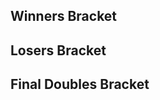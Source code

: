 {{DISPLAYTITLE:Smash Intensifies 2: ''Melee'' Doubles Bracket}}<!--
-->{{SetGame|melee}}<!--
-->{{Smash Intensifies 2 Tabs |This=4}}
==Winners Bracket==
{{32DEDoublesWBracketA
<!-- ROUND 1 -->
|r1m1t1p1=Ryan Ford |r1m1t1p1flag=ca
|r1m1t1p2=Kage |r1m1t1p2flag=ca |r1m1t1score=W
|r1m1t2p1=Bye |r1m1t2p1flag=
|r1m1t2p2=Bye |r1m1t2p2flag= |r1m1t2score=-
|r1m1win=1

|r1m2t1p1=Bobo |r1m2t1p1flag=ca
|r1m2t1p2=Padre |r1m2t1p2flag=ca |r1m2t1score=2
|r1m2t2p1=HVAC |r1m2t2p1flag=ca
|r1m2t2p2=sn3aky |r1m2t2p2flag=ca |r1m2t2score=0
|r1m2win=1

|r1m3t1p1=Gabe |r1m3t1p1flag=ca
|r1m3t1p2=Tranimal |r1m3t1p2flag=ca |r1m3t1score=2
|r1m3t2p1=MrL3gume |r1m3t2p1flag=
|r1m3t2p2=Pout |r1m3t2p2flag= |r1m3t2score=0
|r1m3win=1

|r1m4t1p1=Pich |r1m4t1p1flag=ca
|r1m4t1p2=Fugu |r1m4t1p2flag=ca |r1m4t1score=2
|r1m4t2p1=nintnt |r1m4t2p1flag=ca
|r1m4t2p2=Dope |r1m4t2p2flag=ca |r1m4t2score=0
|r1m4win=1

|r1m5t1p1=n0ne |r1m5t1p1flag=ni
|r1m5t1p2=sauc3 |r1m5t1p2flag=ca |r1m5t1score=W
|r1m5t2p1=Bye |r1m5t2p1flag=
|r1m5t2p2=Bye |r1m5t2p2flag= |r1m5t2score=-
|r1m5win=1

|r1m6t1p1=Lafungo |r1m6t1p1flag=us
|r1m6t1p2=Popo |r1m6t1p2flag=us |r1m6t1score={{win}}
|r1m6t2p1=steakhouse |r1m6t2p1flag=fr
|r1m6t2p2=Aska |r1m6t2p2flag=fr |r1m6t2score=DQ
|r1m6win=1

|r1m7t1p1=theWaz |r1m7t1p1flag=ca
|r1m7t1p2=Kyle |r1m7t1p2flag=br |r1m7t1score=DQ
|r1m7t2p1=AuKain |r1m7t2p1flag=
|r1m7t2p2=MaKi |r1m7t2p2flag= |r1m7t2score={{win}}
|r1m7win=2

|r1m8t1p1=JAGER |r1m8t1p1flag=us
|r1m8t1p2=moonpanda |r1m8t1p2flag=us |r1m8t1score=2
|r1m8t2p1=spoopy |r1m8t2p1flag=ca
|r1m8t2p2=Slippy |r1m8t2p2flag=ca |r1m8t2score=0
|r1m8win=1

|r1m9t1p1=DJ Nintendo |r1m9t1p1flag=us
|r1m9t1p2=The Moon |r1m9t1p2flag=us |r1m9t1score=W
|r1m9t2p1=Bye |r1m9t2p1flag=
|r1m9t2p2=Bye |r1m9t2p2flag= |r1m9t2score=-
|r1m9win=1

|r1m10t1p1=MP |r1m10t1p1flag=ca
|r1m10t1p2=Keo |r1m10t1p2flag=ca |r1m10t1score=1
|r1m10t2p1=X |r1m10t2p1flag=ca
|r1m10t2p2=GoDiegoGo |r1m10t2p2flag=ve |r1m10t2score=2
|r1m10win=2

|r1m11t1p1=HandsomeTom |r1m11t1p1flag=ca
|r1m11t1p2=Cemo |r1m11t1p2flag=ca |r1m11t1score=2
|r1m11t2p1=Viceroy |r1m11t2p1flag=
|r1m11t2p2=Androyd |r1m11t2p2flag= |r1m11t2score=0
|r1m11win=1

|r1m12t1p1=Jarc |r1m12t1p1flag=ca
|r1m12t1p2=Spicy Hungarian |r1m12t1p2flag=ca |r1m12t1score=2
|r1m12t2p1=MitchBerryCrunch |r1m12t2p1flag=
|r1m12t2p2=FAKE |r1m12t2p2flag= |r1m12t2score=0
|r1m12win=1

|r1m13t1p1=Vwins |r1m13t1p1flag=ca
|r1m13t1p2=chesterr01 |r1m13t1p2flag=ca |r1m13t1score=W
|r1m13t2p1=Bye |r1m13t2p1flag=
|r1m13t2p2=Bye |r1m13t2p2flag= |r1m13t2score=-
|r1m13win=1

|r1m14t1p1=Sabz |r1m14t1p1flag=ca
|r1m14t1p2=Vrud |r1m14t1p2flag=ca |r1m14t1score=2
|r1m14t2p1=Forte |r1m14t2p1flag=
|r1m14t2p2=ILikeSwamperts |r1m14t2p2flag= |r1m14t2score=1
|r1m14win=1

|r1m15t1p1=Flood |r1m15t1p1flag=ca
|r1m15t1p2=SAUS |r1m15t1p2flag=ca |r1m15t1score=2
|r1m15t2p1=Techiyo |r1m15t2p1flag=ca
|r1m15t2p2=Fatuik |r1m15t2p2flag=ca |r1m15t2score=0
|r1m15win=1

|r1m16t1p1=Rice |r1m16t1p1flag=ca
|r1m16t1p2=PiKaLeX |r1m16t1p2flag=ca |r1m16t1score=2
|r1m16t2p1=Legend |r1m16t2p1flag=ca
|r1m16t2p2=Rhez |r1m16t2p2flag= |r1m16t2score=0
|r1m16win=1

<!-- ROUND 2 -->
|r2m1t1p1=Ryan Ford |r2m1t1p1flag=ca
|r2m1t1p2=Kage |r2m1t1p2flag=ca |r2m1t1score=2
|r2m1t2p1=Bobo |r2m1t2p1flag=ca
|r2m1t2p2=Padre |r2m1t2p2flag=ca |r2m1t2score=0
|r2m1win=1

|r2m2t1p1=Gabe |r2m2t1p1flag=ca
|r2m2t1p2=Tranimal |r2m2t1p2flag=ca |r2m2t1score=0
|r2m2t2p1=Pich |r2m2t2p1flag=ca
|r2m2t2p2=Fugu |r2m2t2p2flag=ca |r2m2t2score=2
|r2m2win=2

|r2m3t1p1=n0ne |r2m3t1p1flag=ni
|r2m3t1p2=sauc3 |r2m3t1p2flag=ca |r2m3t1score=2
|r2m3t2p1=Lafungo |r2m3t2p1flag=us
|r2m3t2p2=Popo |r2m3t2p2flag=us |r2m3t2score=0
|r2m3win=1

|r2m4t1p1=AuKain |r2m4t1p1flag=
|r2m4t1p2=MaKi |r2m4t1p2flag= |r2m4t1score=0
|r2m4t2p1=JAGER |r2m4t2p1flag=us
|r2m4t2p2=moonpanda |r2m4t2p2flag=us |r2m4t2score=2
|r2m4win=2

|r2m5t1p1=DJ Nintendo |r2m5t1p1flag=us
|r2m5t1p2=The Moon |r2m5t1p2flag=us |r2m5t1score=2
|r2m5t2p1=X |r2m5t2p1flag=ca
|r2m5t2p2=GoDiegoGo |r2m5t2p2flag=ve |r2m5t2score=0
|r2m5win=1

|r2m6t1p1=HandsomeTom |r2m6t1p1flag=ca
|r2m6t1p2=Cemo |r2m6t1p2flag=ca |r2m6t1score=0
|r2m6t2p1=Jarc |r2m6t2p1flag=ca
|r2m6t2p2=Spicy Hungarian |r2m6t2p2flag=ca |r2m6t2score=2
|r2m6win=2

|r2m7t1p1=Vwins |r2m7t1p1flag=ca
|r2m7t1p2=chesterr01 |r2m7t1p2flag=ca |r2m7t1score=2
|r2m7t2p1=Sabz |r2m7t2p1flag=ca
|r2m7t2p2=Vrud |r2m7t2p2flag=ca |r2m7t2score=0
|r2m7win=1

|r2m8t1p1=Flood |r2m8t1p1flag=ca
|r2m8t1p2=SAUS |r2m8t1p2flag=ca |r2m8t1score=2
|r2m8t2p1=Rice |r2m8t2p1flag=ca
|r2m8t2p2=PiKaLeX |r2m8t2p2flag=ca |r2m8t2score=0
|r2m8win=1

<!-- ROUND 3 -->
|r3m1t1p1=Ryan Ford |r3m1t1p1flag=ca
|r3m1t1p2=Kage |r3m1t1p2flag=ca |r3m1t1score=2
|r3m1t2p1=Pich |r3m1t2p1flag=ca
|r3m1t2p2=Fugu |r3m1t2p2flag=ca |r3m1t2score=0
|r3m1win=1

|r3m2t1p1=n0ne |r3m2t1p1flag=ni
|r3m2t1p2=sauc3 |r3m2t1p2flag=ca |r3m2t1score=2
|r3m2t2p1=JAGER |r3m2t2p1flag=us
|r3m2t2p2=moonpanda |r3m2t2p2flag=us |r3m2t2score=0
|r3m2win=1

|r3m3t1p1=DJ Nintendo |r3m3t1p1flag=us
|r3m3t1p2=The Moon |r3m3t1p2flag=us |r3m3t1score=2
|r3m3t2p1=Jarc |r3m3t2p1flag=ca
|r3m3t2p2=Spicy Hungarian |r3m3t2p2flag=ca |r3m3t2score=0
|r3m3win=1

|r3m4t1p1=Vwins |r3m4t1p1flag=ca
|r3m4t1p2=chesterr01 |r3m4t1p2flag=ca |r3m4t1score=2
|r3m4t2p1=Flood |r3m4t2p1flag=ca
|r3m4t2p2=SAUS |r3m4t2p2flag=ca |r3m4t2score=0
|r3m4win=1

<!-- ROUND 4 -->
|r4m1t1p1=Ryan Ford |r4m1t1p1flag=ca
|r4m1t1p2=Kage |r4m1t1p2flag=ca |r4m1t1score=3
|r4m1t2p1=n0ne |r4m1t2p1flag=ni
|r4m1t2p2=sauc3 |r4m1t2p2flag=ca |r4m1t2score=2
|r4m1win=1
|r4m1t1p1char1=fox |r4m1t1p1stock1=0 |r4m1t1p2char1=ganon |r4m1t1p2stock1=0
|r4m1t2p1char1=cf |r4m1t2p1stock1=1 |r4m1t2p2char1=fox |r4m1t2p2stock1=2 |r4m1win1=2 |r4m1stage1=Dream Land
|r4m1t1p1char2=fox |r4m1t1p1stock2=1 |r4m1t1p2char2=ganon |r4m1t1p2stock2=1
|r4m1t2p1char2=cf |r4m1t2p1stock2=0 |r4m1t2p2char2=fox |r4m1t2p2stock2=0 |r4m1win2=1 |r4m1stage2=Yoshi's Story
|r4m1t1p1char3=fox |r4m1t1p1stock3=1 |r4m1t1p2char3=cf |r4m1t1p2stock3=1
|r4m1t2p1char3=cf |r4m1t2p1stock3=0 |r4m1t2p2char3=fox |r4m1t2p2stock3=0 |r4m1win3=1 |r4m1stage3=Final Destination
|r4m1t1p1char4=fox |r4m1t1p1stock4=0 |r4m1t1p2char4=cf |r4m1t1p2stock4=0
|r4m1t2p1char4=cf |r4m1t2p1stock4=1 |r4m1t2p2char4=fox |r4m1t2p2stock4=1 |r4m1win4=2 |r4m1stage4=Battlefield
|r4m1t1p1char5=fox |r4m1t1p1stock5=1 |r4m1t1p2char5=cf |r4m1t1p2stock5=1
|r4m1t2p1char5=cf |r4m1t2p1stock5=0 |r4m1t2p2char5=fox |r4m1t2p2stock5=0 |r4m1win5=1 |r4m1stage5=Battlefield
|r4m1date=November 28, 2015
|r4m1details={{BracketMatchDetails|reddit=|comment=|vod=https://www.youtube.com/watch?v=NFAFRZpwIiM}}

|r4m2t1p1=DJ Nintendo |r4m2t1p1flag=us
|r4m2t1p2=The Moon |r4m2t1p2flag=us |r4m2t1score=3
|r4m2t2p1=Vwins |r4m2t2p1flag=ca
|r4m2t2p2=chesterr01 |r4m2t2p2flag=ca |r4m2t2score=2
|r4m2win=1
|r4m2t1p1char1=marth |r4m2t1p1stock1=1 |r4m2t1p2char1=fox |r4m2t1p2stock1=1
|r4m2t2p1char1=peach |r4m2t2p1stock1=0 |r4m2t2p2char1=fox |r4m2t2p2stock1=0 |r4m2win1=1 |r4m2stage1=Pokémon Stadium
|r4m2t1p1char2=marth |r4m2t1p1stock2=0 |r4m2t1p2char2=fox |r4m2t1p2stock2=0
|r4m2t2p1char2=peach |r4m2t2p1stock2=2 |r4m2t2p2char2=fox |r4m2t2p2stock2=1 |r4m2win2=2 |r4m2stage2=Final Destination
|r4m2t1p1char3=marth |r4m2t1p1stock3=0 |r4m2t1p2char3=fox |r4m2t1p2stock3=0
|r4m2t2p1char3=peach |r4m2t2p1stock3=2 |r4m2t2p2char3=fox |r4m2t2p2stock3=0 |r4m2win3=2 |r4m2stage3=Battlefield
|r4m2t1p1char4=fox |r4m2t1p1stock4=1 |r4m2t1p2char4=fox |r4m2t1p2stock4=2
|r4m2t2p1char4=peach |r4m2t2p1stock4=0 |r4m2t2p2char4=fox |r4m2t2p2stock4=0 |r4m2win4=1 |r4m2stage4=Battlefield
|r4m2t1p1char5=fox |r4m2t1p1stock5=1 |r4m2t1p2char5=fox |r4m2t1p2stock5=0
|r4m2t2p1char5=peach |r4m2t2p1stock5=0 |r4m2t2p2char5=fox |r4m2t2p2stock5=0 |r4m2win5=1 |r4m2stage5=Dream Land
|r4m2date=November 28, 2015
|r4m2details={{BracketMatchDetails|reddit=|comment=|vod=https://www.youtube.com/watch?v=OkAZkCM0No4}}
}}

==Losers Bracket==
{{32DEDoublesLBracketSmwA
|tourneylink=Smash Intensifies/2/Melee
|tourneyname=Smash Intensifies 2
|l1placement=25-32
|l2placement=17-24
|l3placement=13-16
|l4placement=9-12
|l5placement=7-8
|l6placement=5-6
|column-width=160

<!-- ROUND 1 -->
|l1m1t1p1=Bye |l1m1t1p1flag=
|l1m1t1p2=Bye |l1m1t1p2flag= |l1m1t1score=-
|l1m1t2p1=HVAC |l1m1t2p1flag=ca
|l1m1t2p2=sn3aky |l1m1t2p2flag=ca |l1m1t2score=W
|l1m1win=2

|l1m2t1p1=MrL3gume |l1m2t1p1flag=
|l1m2t1p2=Pout |l1m2t1p2flag= |l1m2t1score=0
|l1m2t2p1=nintnt |l1m2t2p1flag=ca
|l1m2t2p2=Dope |l1m2t2p2flag=ca |l1m2t2score=2
|l1m2win=2

|l1m3t1p1=Bye |l1m3t1p1flag=
|l1m3t1p2=Bye |l1m3t1p2flag= |l1m3t1score=-
|l1m3t2p1=steakhouse |l1m3t2p1flag=fr
|l1m3t2p2=Aska |l1m3t2p2flag=fr |l1m3t2score=W
|l1m3win=2

|l1m4t1p1=theWaz |l1m4t1p1flag=ca
|l1m4t1p2=Kyle |l1m4t1p2flag=br |l1m4t1score=DQ
|l1m4t2p1=spoopy |l1m4t2p1flag=ca
|l1m4t2p2=Slippy |l1m4t2p2flag=ca |l1m4t2score={{win}}
|l1m4win=2

|l1m5t1p1=Bye |l1m5t1p1flag=
|l1m5t1p2=Bye |l1m5t1p2flag= |l1m5t1score=-
|l1m5t2p1=MP |l1m5t2p1flag=ca
|l1m5t2p2=Keo |l1m5t2p2flag=ca |l1m5t2score=W
|l1m5win=2

|l1m6t1p1=Viceroy |l1m6t1p1flag=
|l1m6t1p2=Androyd |l1m6t1p2flag= |l1m6t1score=2
|l1m6t2p1=MitchBerryCrunch |l1m6t2p1flag=
|l1m6t2p2=FAKE |l1m6t2p2flag= |l1m6t2score=0
|l1m6win=1

|l1m7t1p1=Bye |l1m7t1p1flag=
|l1m7t1p2=Bye |l1m7t1p2flag= |l1m7t1score=-
|l1m7t2p1=Forte |l1m7t2p1flag=
|l1m7t2p2=ILikeSwamperts |l1m7t2p2flag= |l1m7t2score=W
|l1m7win=2

|l1m8t1p1=Techiyo |l1m8t1p1flag=ca
|l1m8t1p2=Fatuik |l1m8t1p2flag=ca |l1m8t1score=2
|l1m8t2p1=Legend |l1m8t2p1flag=ca
|l1m8t2p2=Rhez |l1m8t2p2flag= |l1m8t2score=0
|l1m8win=1

<!-- ROUND 2 -->
|l2m1t1p1=AuKain |l2m1t1p1flag=
|l2m1t1p2=MaKi |l2m1t1p2flag= |l2m1t1score=0
|l2m1t2p1=HVAC |l2m1t2p1flag=ca
|l2m1t2p2=sn3aky |l2m1t2p2flag=ca |l2m1t2score=2
|l2m1win=2

|l2m2t1p1=Lafungo |l2m2t1p1flag=us
|l2m2t1p2=Popo |l2m2t1p2flag=us |l2m2t1score=0
|l2m2t2p1=nintnt |l2m2t2p1flag=ca
|l2m2t2p2=Dope |l2m2t2p2flag=ca |l2m2t2score=2
|l2m2win=2

|l2m3t1p1=Gabe |l2m3t1p1flag=ca
|l2m3t1p2=Tranimal |l2m3t1p2flag=ca |l2m3t1score={{win}}
|l2m3t2p1=steakhouse |l2m3t2p1flag=fr
|l2m3t2p2=Aska |l2m3t2p2flag=fr |l2m3t2score=DQ
|l2m3win=1

|l2m4t1p1=Bobo |l2m4t1p1flag=ca
|l2m4t1p2=Padre |l2m4t1p2flag=ca |l2m4t1score=2
|l2m4t2p1=spoopy |l2m4t2p1flag=ca
|l2m4t2p2=Slippy |l2m4t2p2flag=ca |l2m4t2score=0
|l2m4win=1

|l2m5t1p1=Rice |l2m5t1p1flag=ca
|l2m5t1p2=PiKaLeX |l2m5t1p2flag=ca |l2m5t1score=2
|l2m5t2p1=MP |l2m5t2p1flag=ca
|l2m5t2p2=Keo |l2m5t2p2flag=ca |l2m5t2score=1
|l2m5win=1

|l2m6t1p1=Sabz |l2m6t1p1flag=ca
|l2m6t1p2=Vrud |l2m6t1p2flag=ca |l2m6t1score=1
|l2m6t2p1=Viceroy |l2m6t2p1flag=
|l2m6t2p2=Androyd |l2m6t2p2flag= |l2m6t2score=2
|l2m6win=2

|l2m7t1p1=HandsomeTom |l2m7t1p1flag=ca
|l2m7t1p2=Cemo |l2m7t1p2flag=ca |l2m7t1score=2
|l2m7t2p1=Forte |l2m7t2p1flag=
|l2m7t2p2=ILikeSwamperts |l2m7t2p2flag= |l2m7t2score=0
|l2m7win=1

|l2m8t1p1=X |l2m8t1p1flag=ca
|l2m8t1p2=GoDiegoGo |l2m8t1p2flag=ve |l2m8t1score=2
|l2m8t2p1=Techiyo |l2m8t2p1flag=ca
|l2m8t2p2=Fatuik |l2m8t2p2flag=ca |l2m8t2score=1
|l2m8win=1

<!-- ROUND 3 -->
|l3m1t1p1=HVAC |l3m1t1p1flag=ca
|l3m1t1p2=sn3aky |l3m1t1p2flag=ca |l3m1t1score=0
|l3m1t2p1=nintnt |l3m1t2p1flag=ca
|l3m1t2p2=Dope |l3m1t2p2flag=ca |l3m1t2score=2
|l3m1win=2

|l3m2t1p1=Gabe |l3m2t1p1flag=ca
|l3m2t1p2=Tranimal |l3m2t1p2flag=ca |l3m2t1score=2
|l3m2t2p1=Bobo |l3m2t2p1flag=ca
|l3m2t2p2=Padre |l3m2t2p2flag=ca |l3m2t2score=1
|l3m2win=1

|l3m3t1p1=Rice |l3m3t1p1flag=ca
|l3m3t1p2=PiKaLeX |l3m3t1p2flag=ca |l3m3t1score=0
|l3m3t2p1=Viceroy |l3m3t2p1flag=
|l3m3t2p2=Androyd |l3m3t2p2flag= |l3m3t2score=2
|l3m3win=2

|l3m4t1p1=HandsomeTom |l3m4t1p1flag=ca
|l3m4t1p2=Cemo |l3m4t1p2flag=ca |l3m4t1score=2
|l3m4t2p1=X |l3m4t2p1flag=ca
|l3m4t2p2=GoDiegoGo |l3m4t2p2flag=ve |l3m4t2score=0
|l3m4win=1

<!-- ROUND 4 -->
|l4m1t1p1=Pich |l4m1t1p1flag=ca
|l4m1t1p2=Fugu |l4m1t1p2flag=ca |l4m1t1score=2
|l4m1t2p1=nintnt |l4m1t2p1flag=ca
|l4m1t2p2=Dope |l4m1t2p2flag=ca |l4m1t2score=0
|l4m1win=1

|l4m2t1p1=JAGER |l4m2t1p1flag=us
|l4m2t1p2=moonpanda |l4m2t1p2flag=us |l4m2t1score=2
|l4m2t2p1=Gabe |l4m2t2p1flag=ca
|l4m2t2p2=Tranimal |l4m2t2p2flag=ca |l4m2t2score=1
|l4m2win=1

|l4m3t1p1=Jarc |l4m3t1p1flag=ca
|l4m3t1p2=Spicy Hungarian |l4m3t1p2flag=ca |l4m3t1score=2
|l4m3t2p1=Viceroy |l4m3t2p1flag=
|l4m3t2p2=Androyd |l4m3t2p2flag= |l4m3t2score=0
|l4m3win=1

|l4m4t1p1=Flood |l4m4t1p1flag=ca
|l4m4t1p2=SAUS |l4m4t1p2flag=ca |l4m4t1score=2
|l4m4t2p1=HandsomeTom |l4m4t2p1flag=ca
|l4m4t2p2=Cemo |l4m4t2p2flag=ca |l4m4t2score=1
|l4m4win=1

<!-- ROUND 5 -->
|l5m1t1p1=Pich |l5m1t1p1flag=ca
|l5m1t1p2=Fugu |l5m1t1p2flag=ca |l5m1t1score=0
|l5m1t2p1=JAGER |l5m1t2p1flag=us
|l5m1t2p2=moonpanda |l5m1t2p2flag=us |l5m1t2score=2
|l5m1win=2
|l5m1t1p1char1=marth |l5m1t1p1stock1=0 |l5m1t1p2char1=fox |l5m1t1p2stock1=0
|l5m1t2p1char1=fox |l5m1t2p1stock1=2 |l5m1t2p2char1=sheik |l5m1t2p2stock1=2 |l5m1win1=2 |l5m1stage1=Pokémon Stadium
|l5m1t1p1char2=fox |l5m1t1p1stock2=0 |l5m1t1p2char2=falco |l5m1t1p2stock2=0
|l5m1t2p1char2=fox |l5m1t2p1stock2=2 |l5m1t2p2char2=sheik |l5m1t2p2stock2=1 |l5m1win2=2 |l5m1stage2=Pokémon Stadium
|l5m1date=November 28, 2015
|l5m1details={{BracketMatchDetails|reddit=|comment=|vod=https://www.youtube.com/watch?v=6UmNLMzY29Q}}

|l5m2t1p1=Jarc |l5m2t1p1flag=ca
|l5m2t1p2=Spicy Hungarian |l5m2t1p2flag=ca |l5m2t1score=2
|l5m2t2p1=Flood |l5m2t2p1flag=ca
|l5m2t2p2=SAUS |l5m2t2p2flag=ca |l5m2t2score=1
|l5m2win=1
|l5m2t1p1char1=marth |l5m2t1p1stock1=1 |l5m2t1p2char1=peach |l5m2t1p2stock1=2
|l5m2t2p1char1=peach |l5m2t2p1stock1=0 |l5m2t2p2char1=cf |l5m2t2p2stock1=0 |l5m2win1=1 |l5m2stage1=Battlefield
|l5m2t1p1char2=marth |l5m2t1p1stock2=0 |l5m2t1p2char2=peach |l5m2t1p2stock2=0
|l5m2t2p1char2=peach |l5m2t2p1stock2=1 |l5m2t2p2char2=cf |l5m2t2p2stock2=2 |l5m2win2=2 |l5m2stage2=Pokémon Stadium
|l5m2t1p1char3=marth |l5m2t1p1stock3=2 |l5m2t1p2char3=peach |l5m2t1p2stock3=0
|l5m2t2p1char3=peach |l5m2t2p1stock3=0 |l5m2t2p2char3=cf |l5m2t2p2stock3=0 |l5m2win3=1 |l5m2stage3=Final Destination
|l5m2date=November 28, 2015
|l5m2details={{BracketMatchDetails|reddit=|comment=|vod=https://www.youtube.com/watch?v=Mc4RZMIyS7s}}

<!-- ROUND 6 -->
|l6m1t1p1=Vwins |l6m1t1p1flag=ca
|l6m1t1p2=chesterr01 |l6m1t1p2flag=ca |l6m1t1score=3
|l6m1t2p1=JAGER |l6m1t2p1flag=us
|l6m1t2p2=moonpanda |l6m1t2p2flag=us |l6m1t2score=0
|l6m1win=1
|l6m1t1p1char1=peach |l6m1t1p1stock1=2 |l6m1t1p2char1=fox |l6m1t1p2stock1=2
|l6m1t2p1char1=fox |l6m1t2p1stock1=0 |l6m1t2p2char1=sheik |l6m1t2p2stock1=0 |l6m1win1=1 |l6m1stage1=Battlefield
|l6m1t1p1char2=peach |l6m1t1p1stock2=2 |l6m1t1p2char2=fox |l6m1t1p2stock2=1
|l6m1t2p1char2=marth |l6m1t2p1stock2=0 |l6m1t2p2char2=sheik |l6m1t2p2stock2=0 |l6m1win2=1 |l6m1stage2=Yoshi's Story
|l6m1t1p1char3=peach |l6m1t1p1stock3=2 |l6m1t1p2char3=fox |l6m1t1p2stock3=1
|l6m1t2p1char3=puff |l6m1t2p1stock3=0 |l6m1t2p2char3=sheik |l6m1t2p2stock3=0 |l6m1win3=1 |l6m1stage3=Battlefield
|l6m1date=November 28, 2015
|l6m1details={{BracketMatchDetails|reddit=|comment=|vod=https://www.youtube.com/watch?v=XR_ia53REPw}}

|l6m2t1p1=n0ne |l6m2t1p1flag=ni
|l6m2t1p2=sauc3 |l6m2t1p2flag=ca |l6m2t1score=3
|l6m2t2p1=Jarc |l6m2t2p1flag=ca
|l6m2t2p2=Spicy Hungarian |l6m2t2p2flag=ca |l6m2t2score=1
|l6m2win=1
|l6m2t1p1char1=cf |l6m2t1p1stock1=2 |l6m2t1p2char1=fox |l6m2t1p2stock1=2
|l6m2t2p1char1=marth |l6m2t2p1stock1=0 |l6m2t2p2char1=peach |l6m2t2p2stock1=0 |l6m2win1=1 |l6m2stage1=Final Destination
|l6m2t1p1char2=cf |l6m2t1p1stock2=0 |l6m2t1p2char2=fox |l6m2t1p2stock2=0
|l6m2t2p1char2=marth |l6m2t2p1stock2=1 |l6m2t2p2char2=peach |l6m2t2p2stock2=1 |l6m2win2=2 |l6m2stage2=Yoshi's Story
|l6m2t1p1char3=cf |l6m2t1p1stock3=1 |l6m2t1p2char3=fox |l6m2t1p2stock3=2
|l6m2t2p1char3=marth |l6m2t2p1stock3=0 |l6m2t2p2char3=peach |l6m2t2p2stock3=0 |l6m2win3=1 |l6m2stage3=Battlefield
|l6m2t1p1char4=cf |l6m2t1p1stock4=2 |l6m2t1p2char4=fox |l6m2t1p2stock4=1
|l6m2t2p1char4=marth |l6m2t2p1stock4=0 |l6m2t2p2char4=peach |l6m2t2p2stock4=0 |l6m2win4=1 |l6m2stage4=Battlefield
|l6m2date=November 28, 2015
|l6m2details={{BracketMatchDetails|reddit=|comment=|vod=https://www.youtube.com/watch?v=N2lqobFK940}}
}}
<onlyinclude>
==Final Doubles Bracket==
{{DEFinalDoublesSmwBracket
|tourneylink=Smash Intensifies/2/Melee
|tourneyname=Smash Intensifies 2
|l1placement=4
|r2placement=3
|r3loserplacement=2
|r3winnerplacement=1

<!-- FROM WINNERS -->
|r1m1t1p1=Ryan Ford |r1m1t1p1flag=ca
|r1m1t1p2=Kage |r1m1t1p2flag=ca |r1m1t1score=3
|r1m1t2p1=DJ Nintendo |r1m1t2p1flag=us
|r1m1t2p2=The Moon |r1m1t2p2flag=us |r1m1t2score=0
|r1m1win=1
|r1m1t1p1char1=fox |r1m1t1p1stock1=2 |r1m1t1p2char1=ganon |r1m1t1p2stock1=1
|r1m1t2p1char1=fox |r1m1t2p1stock1=0 |r1m1t2p2char1=fox |r1m1t2p2stock1=0 |r1m1win1=1 |r1m1stage1=Battlefield
|r1m1t1p1char2=fox |r1m1t1p1stock2=1 |r1m1t1p2char2=ganon |r1m1t1p2stock2=1
|r1m1t2p1char2=fox |r1m1t2p1stock2=0 |r1m1t2p2char2=fox |r1m1t2p2stock2=0 |r1m1win2=1 |r1m1stage2=Pokémon Stadium
|r1m1t1p1char3=fox |r1m1t1p1stock3=1 |r1m1t1p2char3=ganon |r1m1t1p2stock3=2
|r1m1t2p1char3=fox |r1m1t2p1stock3=0 |r1m1t2p2char3=marth |r1m1t2p2stock3=0 |r1m1win3=1 |r1m1stage3=Pokémon Stadium
|r1m1date=November 28, 2015
|r1m1details={{BracketMatchDetails|reddit=|comment=|vod=https://www.youtube.com/watch?v=B18tAAqK9YI}}

<!-- FROM LOSERS -->
|l1m1t1p1=Vwins |l1m1t1p1flag=ca
|l1m1t1p2=chesterr01 |l1m1t1p2flag=ca |l1m1t1score=2
|l1m1t2p1=n0ne |l1m1t2p1flag=ni
|l1m1t2p2=sauc3 |l1m1t2p2flag=ca |l1m1t2score=3
|l1m1win=2
|l1m1t1p1char1=peach |l1m1t1p1stock1=0 |l1m1t1p2char1=fox |l1m1t1p2stock1=0
|l1m1t2p1char1=cf |l1m1t2p1stock1=2 |l1m1t2p2char1=fox |l1m1t2p2stock1=1 |l1m1win1=2 |l1m1stage1=Final Destination
|l1m1t1p1char2=peach |l1m1t1p1stock2=0 |l1m1t1p2char2=fox |l1m1t1p2stock2=0
|l1m1t2p1char2=cf |l1m1t2p1stock2=1 |l1m1t2p2char2=fox |l1m1t2p2stock2=1 |l1m1win2=2 |l1m1stage2=Battlefield
|l1m1t1p1char3=peach |l1m1t1p1stock3=1 |l1m1t1p2char3=fox |l1m1t1p2stock3=0
|l1m1t2p1char3=cf |l1m1t2p1stock3=0 |l1m1t2p2char3=fox |l1m1t2p2stock3=0 |l1m1win3=1 |l1m1stage3=Dream Land
|l1m1t1p1char4=peach |l1m1t1p1stock4=1 |l1m1t1p2char4=fox |l1m1t1p2stock4=1
|l1m1t2p1char4=cf |l1m1t2p1stock4=0 |l1m1t2p2char4=fox |l1m1t2p2stock4=0 |l1m1win4=1 |l1m1stage4=Pokémon Stadium
|l1m1t1p1char5=peach |l1m1t1p1stock5=0 |l1m1t1p2char5=fox |l1m1t1p2stock5=0
|l1m1t2p1char5=cf |l1m1t2p1stock5=0 |l1m1t2p2char5=fox |l1m1t2p2stock5=2 |l1m1win5=2 |l1m1stage5=Dream Land
|l1m1date=November 28, 2015
|l1m1details={{BracketMatchDetails|reddit=|comment=|vod=https://www.youtube.com/watch?v=-AvdI0Hd8u8}}

<!-- LOSERS FINALS -->
|r2m1t1p1=DJ Nintendo |r2m1t1p1flag=us
|r2m1t1p2=The Moon |r2m1t1p2flag=us |r2m1t1score=3
|r2m1t2p1=n0ne |r2m1t2p1flag=ni
|r2m1t2p2=sauc3 |r2m1t2p2flag=ca |r2m1t2score=1
|r2m1win=1
|r2m1t1p1char1=fox |r2m1t1p1stock1=1 |r2m1t1p2char1=marth |r2m1t1p2stock1=2
|r2m1t2p1char1=cf |r2m1t2p1stock1=0 |r2m1t2p2char1=fox |r2m1t2p2stock1=0 |r2m1win1=1 |r2m1stage1=Battlefield
|r2m1t1p1char2=fox |r2m1t1p1stock2=0 |r2m1t1p2char2=marth |r2m1t1p2stock2=0
|r2m1t2p1char2=cf |r2m1t2p1stock2=2 |r2m1t2p2char2=fox |r2m1t2p2stock2=1 |r2m1win2=2 |r2m1stage2=Dream Land
|r2m1t1p1char3=fox |r2m1t1p1stock3=2 |r2m1t1p2char3=marth |r2m1t1p2stock3=1
|r2m1t2p1char3=cf |r2m1t2p1stock3=0 |r2m1t2p2char3=fox |r2m1t2p2stock3=0 |r2m1win3=1 |r2m1stage3=Yoshi's Story
|r2m1t1p1char4=fox |r2m1t1p1stock4=1 |r2m1t1p2char4=marth |r2m1t1p2stock4=1
|r2m1t2p1char4=cf |r2m1t2p1stock4=0 |r2m1t2p2char4=fox |r2m1t2p2stock4=0 |r2m1win4=1 |r2m1stage4=Pokémon Stadium
|r2m1date=November 28, 2015
|r2m1details={{BracketMatchDetails|reddit=|comment=|vod=https://www.youtube.com/watch?v=RkKhA4--rZ4}}

<!-- GRAND FINALS -->
|r3m1t1p1=Ryan Ford |r3m1t1p1flag=ca
|r3m1t1p2=Kage |r3m1t1p2flag=ca |r3m1t1score=1 |r3m2t1score=3
|r3m1t2p1=DJ Nintendo |r3m1t2p1flag=us
|r3m1t2p2=The Moon |r3m1t2p2flag=us |r3m1t2score=3 |r3m2t2score=1
|r3m1win=1
|r3m1t1p1char1=fox |r3m1t1p1stock1=0 |r3m1t1p2char1=ganon |r3m1t1p2stock1=0
|r3m1t2p1char1=fox |r3m1t2p1stock1=1 |r3m1t2p2char1=marth |r3m1t2p2stock1=2 |r3m1win1=2 |r3m1stage1=Battlefield
|r3m1t1p1char2=fox |r3m1t1p1stock2=0 |r3m1t1p2char2=ganon |r3m1t1p2stock2=0
|r3m1t2p1char2=fox |r3m1t2p1stock2=1 |r3m1t2p2char2=marth |r3m1t2p2stock2=1 |r3m1win2=2 |r3m1stage2=Dream Land
|r3m1t1p1char3=fox |r3m1t1p1stock3=1 |r3m1t1p2char3=ganon |r3m1t1p2stock3=2
|r3m1t2p1char3=fox |r3m1t2p1stock3=0 |r3m1t2p2char3=marth |r3m1t2p2stock3=0 |r3m1win3=1 |r3m1stage3=Yoshi's Story
|r3m1t1p1char4=fox |r3m1t1p1stock4=0 |r3m1t1p2char4=ganon |r3m1t1p2stock4=0
|r3m1t2p1char4=fox |r3m1t2p1stock4=1 |r3m1t2p2char4=marth |r3m1t2p2stock4=1 |r3m1win4=2 |r3m1stage4=Pokémon Stadium

|r3m2t1p1char1=fox |r3m2t1p1stock1=1 |r3m2t1p2char1=ganon |r3m2t1p2stock1=0
|r3m2t2p1char1=fox |r3m2t2p1stock1=0 |r3m2t2p2char1=marth |r3m2t2p2stock1=0 |r3m2win1=1 |r3m2stage1=Battlefield
|r3m2t1p1char2=fox |r3m2t1p1stock2=1 |r3m2t1p2char2=ganon |r3m2t1p2stock2=2
|r3m2t2p1char2=fox |r3m2t2p1stock2=0 |r3m2t2p2char2=marth |r3m2t2p2stock2=0 |r3m2win2=1 |r3m2stage2=Battlefield
|r3m2t1p1char3=fox |r3m2t1p1stock3=0 |r3m2t1p2char3=ganon |r3m2t1p2stock3=0
|r3m2t2p1char3=fox |r3m2t2p1stock3=1 |r3m2t2p2char3=marth |r3m2t2p2stock3=1 |r3m2win3=2 |r3m2stage3=Pokémon Stadium
|r3m2t1p1char4=fox |r3m2t1p1stock4=1 |r3m2t1p2char4=ganon |r3m2t1p2stock4=1
|r3m2t2p1char4=fox |r3m2t2p1stock4=0 |r3m2t2p2char4=marth |r3m2t2p2stock4=0 |r3m2win4=1 |r3m2stage4=Yoshi's Story
|r3m1date=November 28, 2015
|r3m1details={{BracketMatchDetails|reddit=|comment=|vod=https://www.youtube.com/watch?v=x9N3hK5XxKY}}
}}
</onlyinclude>
